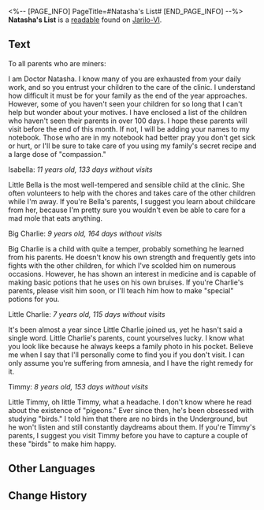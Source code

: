 <%-- [PAGE_INFO]
PageTitle=#Natasha's List#
[END_PAGE_INFO] --%>
{{Readable Infobox
|id           = 121
|partIds      = 190265
|title        = 
|image        = Item Jarilo-VI Readable.png
|world        = Jarilo-VI
|parts        = 1
|author       = <!--to be added-->
|description  = For those residents of the underground who are struggling with a heavy workload, taking care of their children was just another unbearable task.
|part1        = Natasha's List
|source1      = {{cx|Source missing}}
|characters   = 
|factions     = 
}}
'''Natasha's List''' is a [[readable]] found on [[Jarilo-VI]].
<!--
==Location==
{{Map Embed|<map name>|<marker id>}}
-->
==Text==
To all parents who are miners:

I am Doctor Natasha. I know many of you are exhausted from your daily work, and so you entrust your children to the care of the clinic. I understand how difficult it must be for your family as the end of the year approaches. However, some of you haven't seen your children for so long that I can't help but wonder about your motives. I have enclosed a list of the children who haven't seen their parents in over 100 days. I hope these parents will visit before the end of this month. If not, I will be adding your names to my notebook. Those who are in my notebook had better pray you don't get sick or hurt, or I'll be sure to take care of you using my family's secret recipe and a large dose of "compassion."

Isabella: ''11 years old, 133 days without visits''

Little Bella is the most well-tempered and sensible child at the clinic. She often volunteers to help with the chores and takes care of the other children while I'm away. If you're Bella's parents, I suggest you learn about childcare from her, because I'm pretty sure you wouldn't even be able to care for a mad mole that eats anything.

Big Charlie: ''9 years old, 164 days without visits''

Big Charlie is a child with quite a temper, probably something he learned from his parents. He doesn't know his own strength and frequently gets into fights with the other children, for which I've scolded him on numerous occasions. However, he has shown an interest in medicine and is capable of making basic potions that he uses on his own bruises. If you're Charlie's parents, please visit him soon, or I'll teach him how to make "special" potions for you.

Little Charlie: ''7 years old, 115 days without visits''

It's been almost a year since Little Charlie joined us, yet he hasn't said a single word. Little Charlie's parents, count yourselves lucky. I know what you look like because he always keeps a family photo in his pocket. Believe me when I say that I'll personally come to find you if you don't visit. I can only assume you're suffering from amnesia, and I have the right remedy for it.

Timmy: ''8 years old, 153 days without visits''

Little Timmy, oh little Timmy, what a headache. I don't know where he read about the existence of "pigeons." Ever since then, he's been obsessed with studying "birds." I told him that there are no birds in the Underground, but he won't listen and still constantly daydreams about them. If you're Timmy's parents, I suggest you visit Timmy before you have to capture a couple of these "birds" to make him happy.

<!--
==Trivia==
* 
-->
==Other Languages==
{{Other Languages
|en   = Natasha's List
|zhs  = 娜塔莎的名单
|zht  = 娜塔莎的名單
|ja   = ナターシャの名簿
|ko   = 나타샤의 명단
|es   = Lista de Natasha
|fr   = Liste de Natasha
|ru   = Список Наташи
|th   = รายชื่อของ Natasha
|vi   = Danh Sách Của Natasha
|de   = Natashas Liste
|id   = Daftar Nama Natasha
|pt   = Lista da Natasha
}}

==Change History==
{{Change History|1.0}}